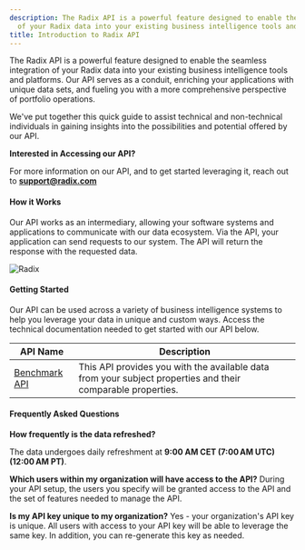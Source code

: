 ```yaml
---
description: The Radix API is a powerful feature designed to enable the seamless integration
  of your Radix data into your existing business intelligence tools and platfor...
title: Introduction to Radix API
---
```


The Radix API is a powerful feature designed to enable the seamless integration of your Radix data into your existing business intelligence tools and platforms. Our API serves as a conduit, enriching your applications with unique data sets, and fueling you with a more comprehensive perspective of portfolio operations. 


We've put together this quick guide to assist technical and non-technical individuals in gaining insights into the possibilities and potential offered by our API. 



**Interested in Accessing our API?**


For more information on our API, and to get started leveraging it, reach out to **support@radix.com**



#### How it Works


Our API works as an intermediary, allowing your software systems and applications to communicate with our data ecosystem. Via the API, your application can send requests to our system. The API will return the response with the requested data.


<Frame caption="Diagram illustrating the flow of requests and responses between an app, the internet, and Radix API.">
  <img src="/images/radix/942a821127d71916e08bbbdffe5d1a5db0ef5464.png" alt="Radix" />
</Frame>


#### Getting Started


Our API can be used across a variety of business intelligence systems to help you leverage your data in unique and custom ways. Access the technical documentation needed to get started with our API below. 




| API Name | Description |
| --- | --- |
| [Benchmark API](benchmark-api-overview) | This API provides you with the available data from your subject properties and their comparable properties.  |


#### Frequently Asked Questions




**How frequently is the data refreshed?**

The data undergoes daily refreshment at **9:00 AM CET (7:00 AM UTC) (12:00 AM PT)**.





**Which users within my organization will have access to the API?**
During your API setup, the users you specify will be granted access to the API and the set of features needed to manage the API. 


**Is my API key unique to my organization?**
Yes - your organization's API key is unique. All users with access to your API key will be able to leverage the same key. In addition, you can re-generate this key as needed.